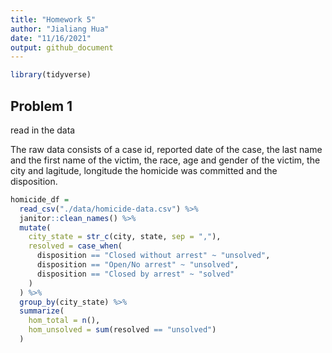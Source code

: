 ```yaml
---
title: "Homework 5"
author: "Jialiang Hua"
date: "11/16/2021"
output: github_document
---
```


```r
library(tidyverse)

```

## Problem 1

read in the data

The raw data consists of a case id, reported date of the case, the last name and the first name of the victim, the race, age and gender of the victim, the city and lagitude, longitude the homicide was committed and the disposition.

```r
homicide_df = 
  read_csv("./data/homicide-data.csv") %>%
  janitor::clean_names() %>% 
  mutate(
    city_state = str_c(city, state, sep = ","),
    resolved = case_when(
      disposition == "Closed without arrest" ~ "unsolved",
      disposition == "Open/No arrest" ~ "unsolved",
      disposition == "Closed by arrest" ~ "solved"
    )
  ) %>% 
  group_by(city_state) %>% 
  summarize(
    hom_total = n(),
    hom_unsolved = sum(resolved == "unsolved")
  )
```


